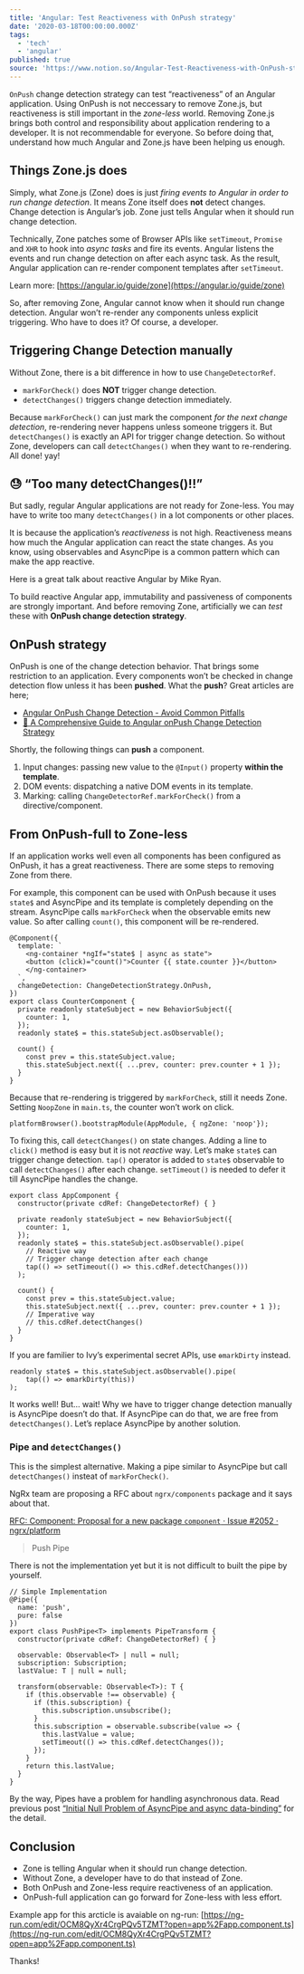 ```yaml
---
title: 'Angular: Test Reactiveness with OnPush strategy'
date: '2020-03-18T00:00:00.000Z'
tags:
  - 'tech'
  - 'angular'
published: true
source: 'https://www.notion.so/Angular-Test-Reactiveness-with-OnPush-strategy-e2c2dfec081645ec91da8e3b41c704ad'
---
```



`OnPush` change detection strategy can test “reactiveness” of an Angular application. Using OnPush is not neccessary to remove Zone.js, but reactiveness is still important in the _zone-less_ world. Removing Zone.js brings both control and responsibility about application rendering to a developer. It is not recommendable for everyone. So before doing that, understand how much Angular and Zone.js have been helping us enough.

## Things Zone.js does

Simply, what Zone.js (Zone) does is just _firing events to Angular in order to run change detection_. It means Zone itself does **not** detect changes. Change detection is Angular’s job. Zone just tells Angular when it should run change detection.

Technically, Zone patches some of Browser APIs like `setTimeout`, `Promise` and `XHR` to hook into _async tasks_ and fire its events. Angular listens the events and run change detection on after each async task. As the result, Angular application can re-render component templates after `setTimeout`.

Learn more: [https://angular.io/guide/zone](https://angular.io/guide/zone)

So, after removing Zone, Angular cannot know when it should run change detection. Angular won’t re-render any components unless explicit triggering. Who have to does it? Of course, a developer.

## Triggering Change Detection manually

Without Zone, there is a bit difference in how to use `ChangeDetectorRef`.

- `markForCheck()` does **NOT** trigger change detection.
- `detectChanges()` triggers change detection immediately.

Because `markForCheck()` can just mark the component _for the next change detection_, re-rendering never happens unless someone triggers it. But `detectChanges()` is exactly an API for trigger change detection. So without Zone, developers can call `detectChanges()` when they want to re-rendering. All done! yay!

## 😓 “Too many detectChanges()!!”

But sadly, regular Angular applications are not ready for Zone-less. You may have to write too many `detectChanges()` in a lot components or other places.

It is because the application’s _reactiveness_ is not high. Reactiveness means how much the Angular application can react the state changes. As you know, using observables and AsyncPipe is a common pattern which can make the app reactive.

Here is a great talk about reactive Angular by Mike Ryan.

<Youtube videoId="rz-rcaGXhGk" />

To build reactive Angular app, immutability and passiveness of components are strongly important. And before removing Zone, artificially we can _test_ these with **OnPush change detection strategy**.

## OnPush strategy

OnPush is one of the change detection behavior. That brings some restriction to an application. Every components won’t be checked in change detection flow unless it has been **pushed**. What the **push**? Great articles are here;

- [Angular OnPush Change Detection - Avoid Common Pitfalls](https://blog.angular-university.io/onpush-change-detection-how-it-works/)
- [🚀 A Comprehensive Guide to Angular onPush Change Detection Strategy](https://netbasal.com/a-comprehensive-guide-to-angular-onpush-change-detection-strategy-5bac493074a4)

Shortly, the following things can **push** a component.

1. Input changes: passing new value to the `@Input()` property **within the template**.
1. DOM events: dispatching a native DOM events in its template.
1. Marking: calling `ChangeDetectorRef.markForCheck()` from a directive/component.

## From OnPush-full to Zone-less

If an application works well even all components has been configured as OnPush, it has a great reactiveness. There are some steps to removing Zone from there.

For example, this component can be used with OnPush because it uses `state$` and AsyncPipe and its template is completely depending on the stream. AsyncPipe calls `markForCheck` when the observable emits new value. So after calling `count()`, this component will be re-rendered.

```plaintext
@Component({
  template: `
    <ng-container *ngIf="state$ | async as state">
    <button (click)="count()">Counter {{ state.counter }}</button>
    </ng-container>
  `,
  changeDetection: ChangeDetectionStrategy.OnPush,
})
export class CounterComponent {
  private readonly stateSubject = new BehaviorSubject({
    counter: 1,
  });
  readonly state$ = this.stateSubject.asObservable();

  count() {
    const prev = this.stateSubject.value;
    this.stateSubject.next({ ...prev, counter: prev.counter + 1 });
  }
}
```

Because that re-rendering is triggered by `markForCheck`, still it needs Zone. Setting `NoopZone` in `main.ts`, the counter won’t work on click.

```plaintext
platformBrowser().bootstrapModule(AppModule, { ngZone: 'noop'});
```

To fixing this, call `detectChanges()` on state changes. Adding a line to `click()` method is easy but it is not _reactive_ way. Let’s make `state$` can trigger change detection. `tap()` operator is added to `state$` observable to call `detectChanges()` after each change. `setTimeout()` is needed to defer it till AsyncPipe handles the change.

```plaintext
export class AppComponent {
  constructor(private cdRef: ChangeDetectorRef) { }

  private readonly stateSubject = new BehaviorSubject({
    counter: 1,
  });
  readonly state$ = this.stateSubject.asObservable().pipe(
    // Reactive way
    // Trigger change detection after each change
    tap(() => setTimeout(() => this.cdRef.detectChanges()))
  );

  count() {
    const prev = this.stateSubject.value;
    this.stateSubject.next({ ...prev, counter: prev.counter + 1 });
    // Imperative way
    // this.cdRef.detectChanges()
  }
}
```

If you are familier to Ivy’s experimental secret APIs, use `ɵmarkDirty` instead.

```plaintext
readonly state$ = this.stateSubject.asObservable().pipe(
    tap(() => ɵmarkDirty(this))
);
```

It works well! But… wait! Why we have to trigger change detection manually is AsyncPipe doesn’t do that. If AsyncPipe can do that, we are free from `detectChanges()`. Let’s replace AsyncPipe by another solution.

### Pipe and `detectChanges()`

This is the simplest alternative. Making a pipe similar to AsyncPipe but call `detectChanges()` insteat of `markForCheck()`.

NgRx team are proposing a RFC about `ngrx/components` package and it says about that.

[RFC: Component: Proposal for a new package `component` · Issue #2052 · ngrx/platform](https://github.com/ngrx/platform/issues/2052)

> Push Pipe

There is not the implementation yet but it is not difficult to built the pipe by yourself.

```plaintext
// Simple Implementation
@Pipe({
  name: 'push',
  pure: false
})
export class PushPipe<T> implements PipeTransform {
  constructor(private cdRef: ChangeDetectorRef) { }

  observable: Observable<T> | null = null;
  subscription: Subscription;
  lastValue: T | null = null;

  transform(observable: Observable<T>): T {
    if (this.observable !== observable) {
      if (this.subscription) {
        this.subscription.unsubscribe();
      }
      this.subscription = observable.subscribe(value => {
        this.lastValue = value;
        setTimeout(() => this.cdRef.detectChanges());
      });
    }
    return this.lastValue;
  }
}
```

By the way, Pipes have a problem for handling asynchronous data. Read previous post [“Initial Null Problem of AsyncPipe and async data-binding”](https://blog.lacolaco.net/2020/02/async-pipe-initial-null-problem-en/) for the detail.

## Conclusion

- Zone is telling Angular when it should run change detection.
- Without Zone, a developer have to do that instead of Zone.
- Both OnPush and Zone-less require reactiveness of an application.
- OnPush-full application can go forward for Zone-less with less effort.

Example app for this arcticle is avaiable on ng-run: [https://ng-run.com/edit/OCM8QyXr4CrgPQv5TZMT?open=app%2Fapp.component.ts](https://ng-run.com/edit/OCM8QyXr4CrgPQv5TZMT?open=app%2Fapp.component.ts)

Thanks!
